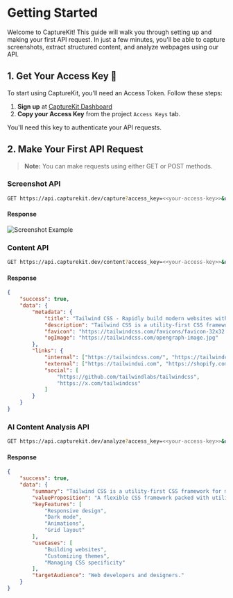 # Getting Started

Welcome to CaptureKit! This guide will walk you through setting up and making your first API request. In just a few minutes, you'll be able to capture screenshots, extract structured content, and analyze webpages using our API.

## 1. Get Your Access Key 🔑

To start using CaptureKit, you'll need an Access Token. Follow these steps:

1. **Sign up** at [CaptureKit Dashboard](https://capturekit.dev/login)
2. **Copy your Access Key** from the project `Access Keys` tab.

You'll need this key to authenticate your API requests.

## 2. Make Your First API Request

> **Note:** You can make requests using either GET or POST methods.


### Screenshot API

```bash copy
GET https://api.capturekit.dev/capture?access_key=<<your-access-key>>&url=https://tailwindcss.com
```

#### Response

![Screenshot Example](/tailwind-hero.png)

### Content API

```bash copy
GET https://api.capturekit.dev/content?access_key=<<your-access-key>>&url=https://tailwindcss.com
```

#### Response

```json
{
	"success": true,
	"data": {
		"metadata": {
			"title": "Tailwind CSS - Rapidly build modern websites without ever leaving your HTML.",
			"description": "Tailwind CSS is a utility-first CSS framework.",
			"favicon": "https://tailwindcss.com/favicons/favicon-32x32.png",
			"ogImage": "https://tailwindcss.com/opengraph-image.jpg"
		},
		"links": {
			"internal": ["https://tailwindcss.com/", "https://tailwindcss.com/docs"],
			"external": ["https://tailwindui.com", "https://shopify.com"],
			"social": [
				"https://github.com/tailwindlabs/tailwindcss",
				"https://x.com/tailwindcss"
			]
		}
	}
}
```

### AI Content Analysis API

```bash copy
GET https://api.capturekit.dev/analyze?access_key=<<your-access-key>>&url=https://tailwindcss.com
```

#### Response

```json
{
	"success": true,
	"data": {
		"summary": "Tailwind CSS is a utility-first CSS framework for modern web design.",
		"valueProposition": "A flexible CSS framework packed with utility classes.",
		"keyFeatures": [
			"Responsive design",
			"Dark mode",
			"Animations",
			"Grid layout"
		],
		"useCases": [
			"Building websites",
			"Customizing themes",
			"Managing CSS specificity"
		],
		"targetAudience": "Web developers and designers."
	}
}
```
